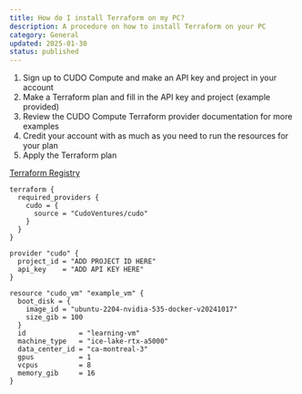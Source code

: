 ```yaml
---
title: How do I install Terraform on my PC?
description: A procedure on how to install Terraform on your PC
category: General
updated: 2025-01-30
status: published
---
```

1. Sign up to CUDO Compute and make an API key and project in your account
2. Make a Terraform plan and fill in the API key and project (example provided)
3. Review the CUDO Compute Terraform provider documentation for more examples
4. Credit your account with as much as you need to run the resources for your plan
5. Apply the Terraform plan

[Terraform Registry](https://registry.terraform.io/providers/CudoVentures/cudo/latest/docs "Terraform Registry")

```hcl
terraform {
  required_providers {
    cudo = {
      source = "CudoVentures/cudo"
    }
  }
}

provider "cudo" {
  project_id = "ADD PROJECT ID HERE"
  api_key    = "ADD API KEY HERE"
}

resource "cudo_vm" "example_vm" {
  boot_disk = {
    image_id = "ubuntu-2204-nvidia-535-docker-v20241017"
    size_gib = 100
  }
  id             = "learning-vm"
  machine_type   = "ice-lake-rtx-a5000"
  data_center_id = "ca-montreal-3"
  gpus           = 1
  vcpus          = 8
  memory_gib     = 16
}
```
